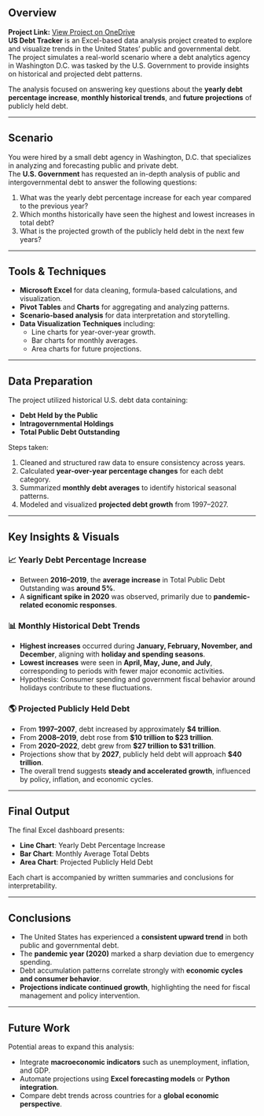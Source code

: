 ## Overview

**Project Link:** [View Project on OneDrive](https://onedrive.live.com/personal/7FE6A6E6994B453D/_layouts/15/Doc.aspx?sourcedoc=%7B81aa41e8-2f5a-44a9-b26b-34eb1d63b62e%7D&action=default)  
**US Debt Tracker** is an Excel-based data analysis project created to explore and visualize trends in the United States’ public and governmental debt.  
The project simulates a real-world scenario where a debt analytics agency in Washington D.C. was tasked by the U.S. Government to provide insights on historical and projected debt patterns.

The analysis focused on answering key questions about the **yearly debt percentage increase**, **monthly historical trends**, and **future projections** of publicly held debt.

---

## Scenario

You were hired by a small debt agency in Washington, D.C. that specializes in analyzing and forecasting public and private debt.  
The **U.S. Government** has requested an in-depth analysis of public and intergovernmental debt to answer the following questions:

1. What was the yearly debt percentage increase for each year compared to the previous year?
2. Which months historically have seen the highest and lowest increases in total debt?
3. What is the projected growth of the publicly held debt in the next few years?

---

## Tools & Techniques

- **Microsoft Excel** for data cleaning, formula-based calculations, and visualization.
- **Pivot Tables** and **Charts** for aggregating and analyzing patterns.
- **Scenario-based analysis** for data interpretation and storytelling.
- **Data Visualization Techniques** including:
  - Line charts for year-over-year growth.
  - Bar charts for monthly averages.
  - Area charts for future projections.

---

## Data Preparation

The project utilized historical U.S. debt data containing:

- **Debt Held by the Public**
- **Intragovernmental Holdings**
- **Total Public Debt Outstanding**

Steps taken:

1. Cleaned and structured raw data to ensure consistency across years.
2. Calculated **year-over-year percentage changes** for each debt category.
3. Summarized **monthly debt averages** to identify historical seasonal patterns.
4. Modeled and visualized **projected debt growth** from 1997–2027.

---

## Key Insights & Visuals

### 📈 Yearly Debt Percentage Increase

- Between **2016–2019**, the **average increase** in Total Public Debt Outstanding was **around 5%**.
- A **significant spike in 2020** was observed, primarily due to **pandemic-related economic responses**.

### 📊 Monthly Historical Debt Trends

- **Highest increases** occurred during **January, February, November, and December**, aligning with **holiday and spending seasons**.
- **Lowest increases** were seen in **April, May, June, and July**, corresponding to periods with fewer major economic activities.
- Hypothesis: Consumer spending and government fiscal behavior around holidays contribute to these fluctuations.

### 🌎 Projected Publicly Held Debt

- From **1997–2007**, debt increased by approximately **$4 trillion**.
- From **2008–2019**, debt rose from **$10 trillion to $23 trillion**.
- From **2020–2022**, debt grew from **$27 trillion to $31 trillion**.
- Projections show that by **2027**, publicly held debt will approach **$40 trillion**.
- The overall trend suggests **steady and accelerated growth**, influenced by policy, inflation, and economic cycles.

---

## Final Output

The final Excel dashboard presents:

- **Line Chart**: Yearly Debt Percentage Increase
- **Bar Chart**: Monthly Average Total Debts
- **Area Chart**: Projected Publicly Held Debt

Each chart is accompanied by written summaries and conclusions for interpretability.

---

## Conclusions

- The United States has experienced a **consistent upward trend** in both public and governmental debt.
- The **pandemic year (2020)** marked a sharp deviation due to emergency spending.
- Debt accumulation patterns correlate strongly with **economic cycles and consumer behavior**.
- **Projections indicate continued growth**, highlighting the need for fiscal management and policy intervention.

---

## Future Work

Potential areas to expand this analysis:

- Integrate **macroeconomic indicators** such as unemployment, inflation, and GDP.
- Automate projections using **Excel forecasting models** or **Python integration**.
- Compare debt trends across countries for a **global economic perspective**.
